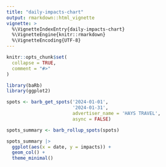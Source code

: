 ```yaml
---
title: "daily-impacts-chart"
output: rmarkdown::html_vignette
vignette: >
  %\VignetteIndexEntry{daily-impacts-chart}
  %\VignetteEngine{knitr::rmarkdown}
  %\VignetteEncoding{UTF-8}
---
```


```r
knitr::opts_chunk$set(
  collapse = TRUE,
  comment = "#>"
)
```

```r
library(baRb)
library(ggplot2)

spots <- barb_get_spots('2024-01-01',
                        '2024-01-31',
                        advertiser_name = 'HAYS TRAVEL',
                        async = FALSE)

spots_summary <- barb_rollup_spots(spots)

spots_summary |> 
  ggplot(aes(x = date, y = impacts)) +
  geom_col() +
  theme_minimal()

```
